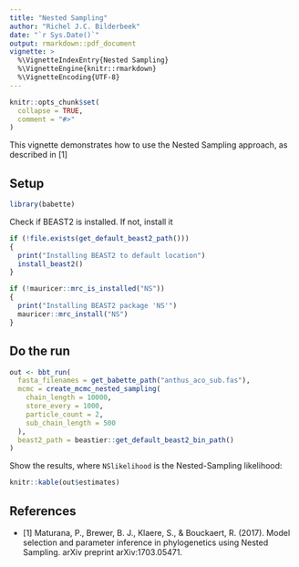 ```yaml
---
title: "Nested Sampling"
author: "Richel J.C. Bilderbeek"
date: "`r Sys.Date()`"
output: rmarkdown::pdf_document
vignette: >
  %\VignetteIndexEntry{Nested Sampling}
  %\VignetteEngine{knitr::rmarkdown}
  %\VignetteEncoding{UTF-8}
---
```


```r
knitr::opts_chunk$set(
  collapse = TRUE,
  comment = "#>"
)
```

This vignette demonstrates how to use the Nested Sampling approach, as
described in [1]

## Setup

```r
library(babette)
```

Check if BEAST2 is installed. If not, install it

```r
if (!file.exists(get_default_beast2_path()))
{
  print("Installing BEAST2 to default location")
  install_beast2()
}
```

```r
if (!mauricer::mrc_is_installed("NS"))
{
  print("Installing BEAST2 package 'NS'")
  mauricer::mrc_install("NS")
}
```

## Do the run

```r
out <- bbt_run(
  fasta_filenames = get_babette_path("anthus_aco_sub.fas"),
  mcmc = create_mcmc_nested_sampling(
    chain_length = 10000, 
    store_every = 1000,
    particle_count = 2,
    sub_chain_length = 500
  ),
  beast2_path = beastier::get_default_beast2_bin_path()
)
```

Show the results, where `NSlikelihood` is the Nested-Sampling likelihood:

```r
knitr::kable(out$estimates)
```

## References

 * [1] Maturana, P., Brewer, B. J., Klaere, S., & Bouckaert, R. (2017).
   Model selection and parameter inference in phylogenetics
   using Nested Sampling. arXiv preprint arXiv:1703.05471.
